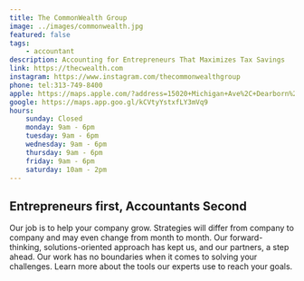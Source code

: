 ```yaml
---
title: The CommonWealth Group
image: ../images/commonwealth.jpg
featured: false
tags:
    - accountant
description: Accounting for Entrepreneurs That Maximizes Tax Savings
link: https://thecwealth.com
instagram: https://www.instagram.com/thecommonwealthgroup
phone: tel:313-749-8400
apple: https://maps.apple.com/?address=15020+Michigan+Ave%2C+Dearborn%2C+MI+48126%2C+United+States&auid=15348929872650853425&ll=42.3183341%2C-83.1901334&lsp=9902&q=CommonWealth+Accountants+%26+Counselors
google: https://maps.app.goo.gl/kCVtyYstxfLY3mVq9
hours:
    sunday: Closed
    monday: 9am - 6pm
    tuesday: 9am - 6pm
    wednesday: 9am - 6pm
    thursday: 9am - 6pm
    friday: 9am - 6pm
    saturday: 10am - 2pm
---
```


## Entrepreneurs first, Accountants Second

Our job is to help your company grow. Strategies will differ from company to company and may even change from month to month. Our forward-thinking, solutions-oriented approach has kept us, and our partners, a step ahead. Our work has no boundaries when it comes to solving your challenges. Learn more about the tools our experts use to reach your goals.

